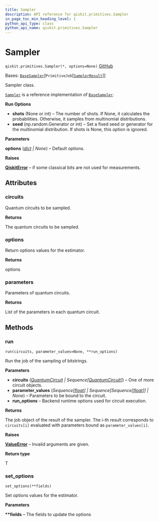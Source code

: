 ```yaml
---
title: Sampler
description: API reference for qiskit.primitives.Sampler
in_page_toc_min_heading_level: 1
python_api_type: class
python_api_name: qiskit.primitives.Sampler
---
```


# Sampler

<span id="qiskit.primitives.Sampler" />

`qiskit.primitives.Sampler(*, options=None)` [GitHub](https://github.com/qiskit/qiskit/tree/stable/0.45/qiskit/primitives/sampler.py "view source code")

Bases: [`BaseSampler`](qiskit.primitives.BaseSampler "qiskit.primitives.base.base_sampler.BaseSampler")\[`PrimitiveJob`\[[`SamplerResult`](qiskit.primitives.SamplerResult "qiskit.primitives.base.sampler_result.SamplerResult")]]

Sampler class.

[`Sampler`](#qiskit.primitives.Sampler "qiskit.primitives.Sampler") is a reference implementation of [`BaseSampler`](qiskit.primitives.BaseSampler "qiskit.primitives.BaseSampler").

**Run Options**

*   **shots** (None or int) – The number of shots. If None, it calculates the probabilities. Otherwise, it samples from multinomial distributions.
*   **seed** (np.random.Generator or int) – Set a fixed seed or generator for the multinomial distribution. If shots is None, this option is ignored.

**Parameters**

**options** ([*dict*](https://docs.python.org/3/library/stdtypes.html#dict "(in Python v3.12)") *| None*) – Default options.

**Raises**

[**QiskitError**](exceptions#qiskit.exceptions.QiskitError "qiskit.exceptions.QiskitError") – if some classical bits are not used for measurements.

## Attributes

<span id="qiskit.primitives.Sampler.circuits" />

### circuits

Quantum circuits to be sampled.

**Returns**

The quantum circuits to be sampled.

<span id="qiskit.primitives.Sampler.options" />

### options

Return options values for the estimator.

**Returns**

options

<span id="qiskit.primitives.Sampler.parameters" />

### parameters

Parameters of quantum circuits.

**Returns**

List of the parameters in each quantum circuit.

## Methods

### run

<span id="qiskit.primitives.Sampler.run" />

`run(circuits, parameter_values=None, **run_options)`

Run the job of the sampling of bitstrings.

**Parameters**

*   **circuits** ([*QuantumCircuit*](qiskit.circuit.QuantumCircuit "qiskit.circuit.QuantumCircuit") *| Sequence\[*[*QuantumCircuit*](qiskit.circuit.QuantumCircuit "qiskit.circuit.QuantumCircuit")*]*) – One of more circuit objects.
*   **parameter\_values** (*Sequence\[*[*float*](https://docs.python.org/3/library/functions.html#float "(in Python v3.12)")*] | Sequence\[Sequence\[*[*float*](https://docs.python.org/3/library/functions.html#float "(in Python v3.12)")*]] | None*) – Parameters to be bound to the circuit.
*   **run\_options** – Backend runtime options used for circuit execution.

**Returns**

The job object of the result of the sampler. The i-th result corresponds to `circuits[i]` evaluated with parameters bound as `parameter_values[i]`.

**Raises**

[**ValueError**](https://docs.python.org/3/library/exceptions.html#ValueError "(in Python v3.12)") – Invalid arguments are given.

**Return type**

T

### set\_options

<span id="qiskit.primitives.Sampler.set_options" />

`set_options(**fields)`

Set options values for the estimator.

**Parameters**

**\*\*fields** – The fields to update the options

